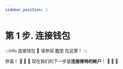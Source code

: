 ```yaml
---
sidebar_position: 2
---
```


# 第 1 步. 连接钱包

:::info 连接钱包
🔸 请参阅 [教学](/docs/wallet/connect-wallet) 在这里！
:::

恭喜！ 🎉 🎉 🎉 现在我们的下一步是**连接推特的帐户**！ 🚀 🚀 🚀